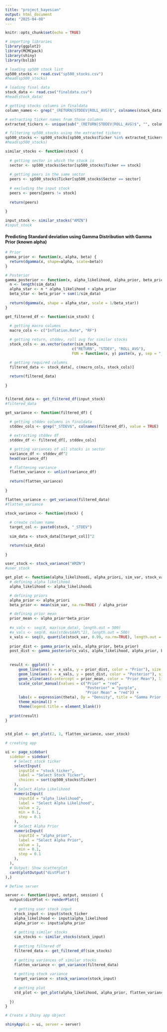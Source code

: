 ```yaml
---
title: "project_bayesian"
output: html_document
date: "2025-04-08"
---
```


```r
knitr::opts_chunk$set(echo = TRUE)
```

```r

# importing libraries
library(ggplot2)
library(MCMCpack)
library(shiny)
library(bslib)

```

```r
# loading sp500 stock list
sp500_stocks <- read.csv("sp500_stocks.csv")
#head(sp500_stocks)

```

```r
# loading final data
stock_data <- read.csv("finaldata.csv")
#head(stock_data)

```



```r
# getting stocks columns in finaldata
column_names <- grep("_(RETURN|STDDEV|ROLL_AVG)$", colnames(stock_data), value = TRUE)

# extracting ticker names from those columns
extracted_tickers <- unique(sub("_(RETURN|STDDEV|ROLL_AVG)$", "", column_names))

# filtering sp500_stocks using the extracted tickers
sp500_stocks <- sp500_stocks[sp500_stocks$Ticker %in% extracted_tickers, ]
#head(sp500_stocks)

```


```r

similar_stocks <- function(stock) {
  
  # getting sector in which the stock is
  sector <- sp500_stocks$Sector[sp500_stocks$Ticker == stock]
  
  # getting peers in the same sector
  peers <- sp500_stocks$Ticker[sp500_stocks$Sector == sector]
  
  # excluding the input stock
  peers <- peers[peers != stock]
  
  return(peers)
  
}

input_stock <- similar_stocks("AMZN")
#input_stock

```



#### Predicting Standard deviation using Gamma Distribution with Gamma Prior (known alpha)

```r

# Prior 
gamma_prior <- function(x, alpha, beta) {
  return(dgamma(x, shape=alpha, scale=beta))
}

# Posterior 
gamma_posterior <- function(x, alpha_likelihood, alpha_prior, beta_prior, sim_data) {
  n <- length(sim_data)
  alpha_star <- n * alpha_likelihood + alpha_prior
  beta_star <- beta_prior + sum(1/sim_data)
  
  return(dgamma(x, shape = alpha_star, scale = 1/beta_star))
}
```

```r

get_filtered_df <- function(sim_stock) {
  
  # getting macro columns
  macro_cols <- c("Inflation.Rate", "RF")

  # getting return, stddev, roll avg for similar stocks
  stock_cols <- as.vector(outer(sim_stock,
                              c("RETURN", "STDEV", "ROLL_AVG"),
                              FUN = function(x, y) paste(x, y, sep = "_")))

  # getting required columns
  filtered_data <- stock_data[, c(macro_cols, stock_cols)]
  
  return(filtered_data)
  
}


filtered_data <- get_filtered_df(input_stock)
#filtered_data
```

```r

get_variance <- function(filtered_df) {
  
  # getting stddev columns in finaldata
  stddev_cols <- grep("_STDEV$", colnames(filtered_df), value = TRUE)

  # extracting stddev df
  stddev_df <- filtered_df[, stddev_cols]

  # getting variances of all stocks in sector
  variance_df <- stddev_df^2
  head(variance_df)

  # flattening variance
  flatten_variance <- unlist(variance_df)  
  
  return(flatten_variance)
  
}

flatten_variance <- get_variance(filtered_data)
#flatten_variance

```

```r
stock_variance <- function(stock) {
  
  # create column name
  target_col <- paste0(stock, "_STDEV")
  
  sim_data <- stock_data[[target_col]]^2

  return(sim_data)
  
}

user_stock <- stock_variance("AMZN")
#user_stock

```

```r

get_plot <- function(alpha_likelihoodi, alpha_priori, sim_var, stock_var) {
  # defining alpha likelihood
  alpha_likelihood <- alpha_likelihoodi

  # defining priors
  alpha_prior <- alpha_priori
  beta_prior <- mean(sim_var, na.rm=TRUE) / alpha_prior

  # defining prior mean
  prior_mean <- alpha_prior*beta_prior
  
  #x_vals <- seq(0, max(sim_data), length.out = 500)
  #x_vals <- seq(0, max(stdev$AAPL^2), length.out = 500)
  x_vals <- seq(0, quantile(stock_var, 0.99, na.rm=TRUE), length.out = 500)
  
  prior_dist <- gamma_prior(x_vals, alpha_prior, beta_prior)
  post_dist <- gamma_posterior(x_vals, alpha_likelihood, alpha_prior, beta_prior, stock_var)
  
  
  result <- ggplot() +
      geom_line(aes(x = x_vals, y = prior_dist, color = "Prior"), size = 1.2) +
      geom_line(aes(x = x_vals, y = post_dist, color = "Posterior"), size = 1.2) +
      geom_vline(aes(xintercept = prior_mean, color = "Prior Mean"), linetype = "dashed", size = 1) + 
      scale_color_manual(values = c("Prior" = "red", 
                                    "Posterior" = "purple", 
                                    "Prior Mean" = "red")) +
      labs(x = expression(theta), Dy = "Density", title = "Gamma Prior vs. Posterior Distribution") +
      theme_minimal() +
      theme(legend.title = element_blank())
  
  print(result)
}
  

std_plot <- get_plot(2, 1, flatten_variance, user_stock)

```


```r

# creating app

ui <- page_sidebar(
  sidebar = sidebar(
    # Select stock ticker
    selectInput(
      inputId = "stock_ticker",
      label = "Select Stock Ticker",
      choices = sort(sp500_stocks$Ticker)
    ),
    # Select Alpha Likelihood
    numericInput(
      inputId = "alpha_likelihood",
      label = "Select Alpha Likelihood",
      value = 2,
      min = 0.1,
      step = 0.1
    ),
    # Select Alpha Prior
    numericInput(
      inputId = "alpha_prior",
      label = "Select Alpha Prior",
      value = 1,
      min = 0.1,
      step = 0.1
    ),
  ),
  # Output: Show scatterplot
  card(plotOutput("distPlot")
),)

# Define server

server <- function(input, output, session) {
  output$distPlot <- renderPlot({
    
    # getting user stock input
    stock_input <- input$stock_ticker
    alpha_likelihood <- input$alpha_likelihood
    alpha_prior <- input$alpha_prior
    
    # getting similar stocks
    sim_stocks <- similar_stocks(stock_input)
    
    # getting filtered df
    filtered_data <- get_filtered_df(sim_stocks)
    
    # getting variances of similar stocks
    flatten_variance <- get_variance(filtered_data)
    
    # getting stock variance
    target_variance <- stock_variance(stock_input)
    
    # getting plot
    std_plot <- get_plot(alpha_likelihood, alpha_prior, flatten_variance, target_variance)
    
  })
}

# Create a Shiny app object

shinyApp(ui = ui, server = server)



```